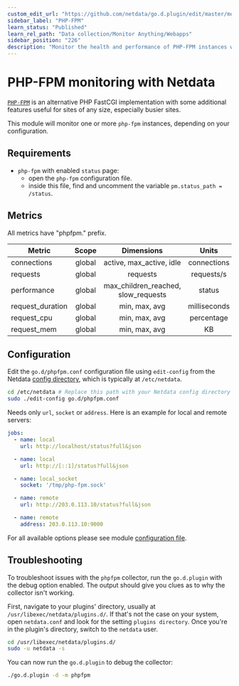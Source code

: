```yaml
---
custom_edit_url: "https://github.com/netdata/go.d.plugin/edit/master/modules/phpfpm/README.md"
sidebar_label: "PHP-FPM"
learn_status: "Published"
learn_rel_path: "Data collection/Monitor Anything/Webapps"
sidebar_position: "226"
description: "Monitor the health and performance of PHP-FPM instances with zero configuration, per-second metric granularity, and interactive visualizations."
---
```



# PHP-FPM monitoring with Netdata

[`PHP-FPM`](https://php-fpm.org/) is an alternative PHP FastCGI implementation with some additional features useful for
sites of any size, especially busier sites.

This module will monitor one or more `php-fpm` instances, depending on your configuration.

## Requirements

- `php-fpm` with enabled `status` page:
    - open the `php-fpm` configuration file.
    - inside this file, find and uncomment the variable `pm.status_path = /status`.

## Metrics

All metrics have "phpfpm." prefix.

| Metric           | Scope  |             Dimensions              |    Units     |
|------------------|:------:|:-----------------------------------:|:------------:|
| connections      | global |      active, max_active, idle       | connections  |
| requests         | global |              requests               |  requests/s  |
| performance      | global | max_children_reached, slow_requests |    status    |
| request_duration | global |            min, max, avg            | milliseconds |
| request_cpu      | global |            min, max, avg            |  percentage  |
| request_mem      | global |            min, max, avg            |      KB      |

## Configuration

Edit the `go.d/phpfpm.conf` configuration file using `edit-config` from the
Netdata [config directory](https://learn.netdata.cloud/docs/configure/nodes), which is typically at `/etc/netdata`.

```bash
cd /etc/netdata # Replace this path with your Netdata config directory
sudo ./edit-config go.d/phpfpm.conf
```

Needs only `url`, `socket` or `address`. Here is an example for local and remote servers:

```yaml
jobs:
  - name: local
    url: http://localhost/status?full&json

  - name: local
    url: http://[::1]/status?full&json

  - name: local_socket
    socket: '/tmp/php-fpm.sock'

  - name: remote
    url: http://203.0.113.10/status?full&json

  - name: remote
    address: 203.0.113.10:9000
```

For all available options please see
module [configuration file](https://github.com/netdata/go.d.plugin/blob/master/config/go.d/phpfpm.conf).

## Troubleshooting

To troubleshoot issues with the `phpfpm` collector, run the `go.d.plugin` with the debug option enabled. The output
should give you clues as to why the collector isn't working.

First, navigate to your plugins' directory, usually at `/usr/libexec/netdata/plugins.d/`. If that's not the case on your
system, open `netdata.conf` and look for the setting `plugins directory`. Once you're in the plugin's directory, switch
to the `netdata` user.

```bash
cd /usr/libexec/netdata/plugins.d/
sudo -u netdata -s
```

You can now run the `go.d.plugin` to debug the collector:

```bash
./go.d.plugin -d -m phpfpm
```
